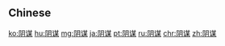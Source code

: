 {{also|陰謀}}
==Chinese==
{{zh-see|陰謀}}

[[ko:阴谋]]
[[hu:阴谋]]
[[mg:阴谋]]
[[ja:阴谋]]
[[pt:阴谋]]
[[ru:阴谋]]
[[chr:阴谋]]
[[zh:阴谋]]